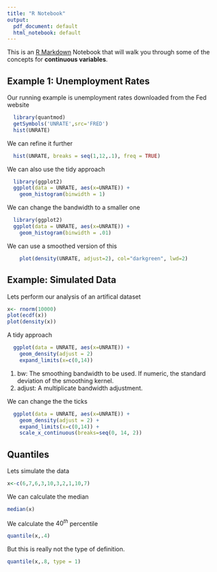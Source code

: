 ```yaml
---
title: "R Notebook"
output:
  pdf_document: default
  html_notebook: default
---
```


This is an [R Markdown](http://rmarkdown.rstudio.com) Notebook that will walk you through some of the concepts for **continuous variables**.

## Example 1: Unemployment Rates

Our running example is unemployment rates downloaded from the Fed website

```r
  library(quantmod)
  getSymbols('UNRATE',src='FRED')
  hist(UNRATE)
```

We can refine it further

```r
  hist(UNRATE, breaks = seq(1,12,.1), freq = TRUE)
```

We can also use the tidy approach 

```r
  library(ggplot2)
  ggplot(data = UNRATE, aes(x=UNRATE)) +
    geom_histogram(binwidth = 1)
```

We can change the bandwidth to a smaller one

```r
  library(ggplot2)
  ggplot(data = UNRATE, aes(x=UNRATE)) +
    geom_histogram(binwidth = .01)
```

We can use a smoothed version of this

```r
    plot(density(UNRATE, adjust=2), col="darkgreen", lwd=2) 
```


## Example: Simulated Data

Lets perform our analysis of an artifical dataset

```r
x<- rnorm(10000)
plot(ecdf(x)) 
plot(density(x)) 
```

A tidy approach 

```r
  ggplot(data = UNRATE, aes(x=UNRATE)) +
    geom_density(adjust = 2) 
    expand_limits(x=c(0,14))
```

1. bw: The smoothing bandwidth to be used. If numeric, the standard deviation of the smoothing kernel.
2. adjust: A multiplicate bandwidth adjustment.


We can change the the ticks

```r
  ggplot(data = UNRATE, aes(x=UNRATE)) +
    geom_density(adjust = 2) + 
    expand_limits(x=c(0,14)) + 
    scale_x_continuous(breaks=seq(0, 14, 2))
```


## Quantiles

Lets simulate the data
```r
x<-c(6,7,6,3,10,3,2,1,10,7)
```

We can calculate the median

```r
median(x)
```

We calculate the $40^{th}$ percentile
```r
quantile(x,.4)
```

But this is really not the type of definition.
```r
quantile(x,.8, type = 1)
```

